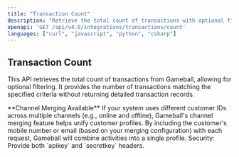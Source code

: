 ```yaml
---
title: "Transaction Count"
description: "Retrieve the total count of transactions with optional filtering."
openapi: 'GET /api/v4.0/integrations/transactions/count'
languages: ["curl", "javascript", "python", "csharp"]
---
```


## Transaction Count

This API retrieves the total count of transactions from Gameball, allowing for optional filtering. It provides the number of transactions matching the specified criteria without returning detailed transaction records.

<Info>
**Channel Merging Available**
If your system uses different customer IDs across multiple channels (e.g., online and offline), Gameball's channel merging feature helps unify customer profiles. By including the customer's mobile number or email (based on your merging configuration) with each request, Gameball will combine activities into a single profile.
</Info>

<Info>
Security: Provide both `apikey` and `secretkey` headers.
</Info>
